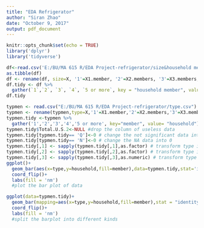 ```yaml
---
title: "EDA Refrigerator"
author: "Siran Zhao"
date: "October 9, 2017"
output: pdf_document
---
```


```r
knitr::opts_chunk$set(echo = TRUE)
library('dplyr')
library('tidyverse')
```
```r
df<-read.csv('E:/BU/MA 615 R/EDA Project-refrigerator/size&household members.csv')
as.tibble(df)
df <- rename(df, size=X, '1'=X1.member, '2'=X2.members, '3'=X3.members, '4'=X4.members, '5 or more'=X5.or.more.members )
df.tidy <- df %>%
  gather(`1`,`2`, `3`, `4`, `5 or more`, key = "household member", value = "number of regfrigerator")
df.tidy
```

```r
typmen <- read.csv("E:/BU/MA 615 R/EDA Project-refrigerator/type.csv")
typmen <- rename(typmen,type=X,'1'=X1.member,'2'=X2.members,'3'=X3.members,'4'=X4.members, '5 or more'=X5.or.more.members)# rename the variable of the refrigerator types
typmen.tidy <-typmen %>%
  gather('1','2','3','4','5 or more', key="member", value= "household")#tidy the data
typmen.tidy$Total.U.S.2<-NULL #drop the column of useless data
typmen.tidy[typmen.tidy== 'Q']<-0 # change the not significant data into 0
typmen.tidy[typmen.tidy== 'N']<-0 # change the NA data into 0
typmen.tidy[,1] <- sapply(typmen.tidy[,1],as.factor) # transform type into factor
typmen.tidy[,2] <- sapply(typmen.tidy[,2],as.factor) # transform type into factor
typmen.tidy[,3] <- sapply(typmen.tidy[,3],as.numeric) # transform type into nymeric
ggplot()+
  geom_bar(aes(x=type,y=household,fill=member),data=typmen.tidy,stat='identity')+
  coord_flip()+
  labs(fill = 'nm')
  #plot the bar plot of data

```
```r
ggplot(data=typmen.tidy)+
  geom_bar(mapping=aes(x=type,y=household,fill=member),stat = "identity",position = "dodge")+
  coord_flip()+
  labs(fill = 'nm')
  #split the barplot into different kinds

```